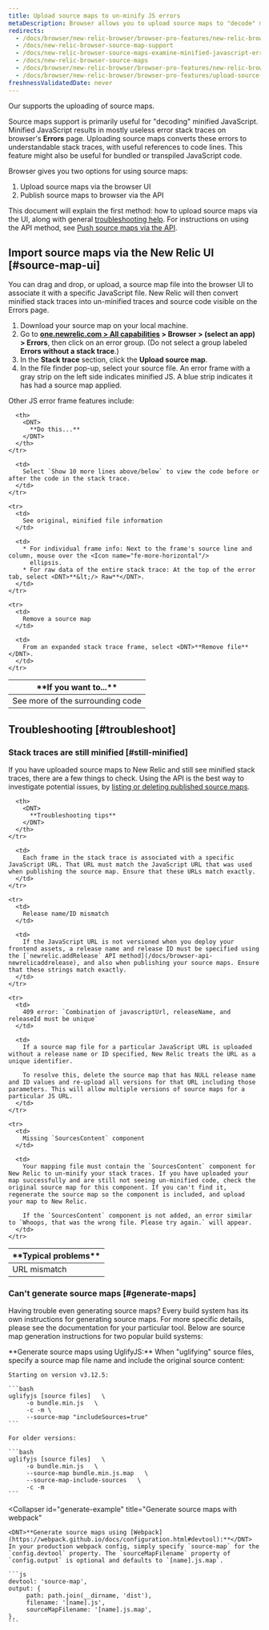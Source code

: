 ```yaml
---
title: Upload source maps to un-minify JS errors
metaDescription: Browser allows you to upload source maps to "decode" minified JavaScript; this allows you to understand your error stack traces in the browser UI.
redirects:
  - /docs/browser/new-relic-browser/browser-pro-features/new-relic-browser-source-map-support
  - /docs/new-relic-browser-source-map-support
  - /docs/new-relic-browser-source-maps-examine-minified-javascript-errors
  - /docs/new-relic-browser-source-maps
  - /docs/browser/new-relic-browser/browser-pro-features/new-relic-browser-source-maps
  - /docs/browser/new-relic-browser/browser-pro-features/upload-source-maps-un-minify-js-errors
freshnessValidatedDate: never
---
```


Our [<InlinePopover type="browser"/>](/docs/browser/new-relic-browser/getting-started/introduction-new-relic-browser) supports the uploading of source maps.

Source maps support is primarily useful for "decoding" minified JavaScript. Minified JavaScript results in mostly useless error stack traces on browser's <DNT>**Errors**</DNT> page. Uploading source maps converts these errors to understandable stack traces, with useful references to code lines. This feature might also be useful for bundled or transpiled JavaScript code.

Browser gives you two options for using source maps:

1. Upload source maps via the browser UI
2. Publish source maps to browser via the API

This document will explain the first method: how to upload source maps via the UI, along with general [troubleshooting help](#troubleshoot). For instructions on using the API method, see [Push source maps via the API](/docs/browser/new-relic-browser/browser-pro-features/upload-source-maps-api/).

## Import source maps via the New Relic UI [#source-map-ui]

You can drag and drop, or upload, a source map file into the browser UI to associate it with a specific JavaScript file. New Relic will then convert minified stack traces into un-minified traces and source code visible on the Errors page.

1. Download your source map on your local machine.
2. Go to <DNT>**[one.newrelic.com > All capabilities](https://one.newrelic.com/all-capabilities) > Browser > (select an app) > Errors**</DNT>, then click on an error group. (Do not select a group labeled <DNT>**Errors without a stack trace**</DNT>.)
3. In the <DNT>**Stack trace**</DNT> section, click the <DNT>**Upload source map**</DNT>.
4. In the file finder pop-up, select your source file. An error frame with a gray strip on the left side indicates minified JS. A blue strip indicates it has had a source map applied.

Other JS error frame features include:

<table>
  <thead>
    <tr>
      <th style={{ width: "200px" }}>
        <DNT>
          **If you want to...**
        </DNT>
      </th>

      <th>
        <DNT>
          **Do this...**
        </DNT>
      </th>
    </tr>
  </thead>

  <tbody>
    <tr>
      <td>
        See more of the surrounding code
      </td>

      <td>
        Select `Show 10 more lines above/below` to view the code before or after the code in the stack trace.
      </td>
    </tr>

    <tr>
      <td>
        See original, minified file information
      </td>

      <td>
        * For individual frame info: Next to the frame's source line and column, mouse over the <Icon name="fe-more-horizontal"/>
          ellipsis.
        * For raw data of the entire stack trace: At the top of the error tab, select <DNT>**&lt;/> Raw**</DNT>.
      </td>
    </tr>

    <tr>
      <td>
        Remove a source map
      </td>

      <td>
        From an expanded stack trace frame, select <DNT>**Remove file**</DNT>.
      </td>
    </tr>
  </tbody>
</table>

## Troubleshooting [#troubleshoot]

### Stack traces are still minified [#still-minified]

If you have uploaded source maps to New Relic and still see minified stack traces, there are a few things to check. Using the API is the best way to investigate potential issues, by [listing or deleting published source maps](/docs/push-source-maps-api#publish).

<table>
  <thead>
    <tr>
      <th style={{ width: "200px" }}>
        <DNT>
          **Typical problems**
        </DNT>
      </th>

      <th>
        <DNT>
          **Troubleshooting tips**
        </DNT>
      </th>
    </tr>
  </thead>

  <tbody>
    <tr>
      <td>
        URL mismatch
      </td>

      <td>
        Each frame in the stack trace is associated with a specific JavaScript URL. That URL must match the JavaScript URL that was used when publishing the source map. Ensure that these URLs match exactly.
      </td>
    </tr>

    <tr>
      <td>
        Release name/ID mismatch
      </td>

      <td>
        If the JavaScript URL is not versioned when you deploy your frontend assets, a release name and release ID must be specified using the [`newrelic.addRelease` API method](/docs/browser-api-newrelicaddrelease), and also when publishing your source maps. Ensure that these strings match exactly.
      </td>
    </tr>

    <tr>
      <td>
        409 error: `Combination of javascriptUrl, releaseName, and releaseId must be unique`
      </td>

      <td>
        If a source map file for a particular JavaScript URL is uploaded without a release name or ID specified, New Relic treats the URL as a unique identifier.

        To resolve this, delete the source map that has NULL release name and ID values and re-upload all versions for that URL including those parameters. This will allow multiple versions of source maps for a particular JS URL.
      </td>
    </tr>

    <tr>
      <td>
        Missing `SourcesContent` component
      </td>

      <td>
        Your mapping file must contain the `SourcesContent` component for New Relic to un-minify your stack traces. If you have uploaded your map successfully and are still not seeing un-minified code, check the original source map for this component. If you can't find it, regenerate the source map so the component is included, and upload your map to New Relic.

        If the `SourcesContent` component is not added, an error similar to `Whoops, that was the wrong file. Please try again.` will appear.
      </td>
    </tr>
  </tbody>
</table>

### Can't generate source maps [#generate-maps]

Having trouble even generating source maps? Every build system has its own instructions for generating source maps. For more specific details, please see the documentation for your particular tool. Below are source map generation instructions for two popular build systems:

<CollapserGroup>
  <Collapser
    id="generate-example"
    title="Generate source maps with UglifyJS"
  >
    <DNT>**Generate source maps using UglifyJS:**</DNT> When "uglifying" source files, specify a source map file name and include the original source content:

    Starting on version v3.12.5:

    ```bash
    uglifyjs [source files]   \ 
         -o bundle.min.js   \ 
         -c -m \
         --source-map "includeSources=true"
    ```

    For older versions:

    ```bash
    uglifyjs [source files]   \ 
         -o bundle.min.js   \ 
         --source-map bundle.min.js.map   \ 
         --source-map-include-sources   \ 
         -c -m
    ```
  </Collapser>

  <Collapser
    id="generate-example"
    title="Generate source maps with webpack"
  >
    <DNT>**Generate source maps using [Webpack](https://webpack.github.io/docs/configuration.html#devtool):**</DNT> In your production webpack config, simply specify `source-map` for the `config.devtool` property. The `sourceMapFilename` property of `config.output` is optional and defaults to `[name].js.map`.

    ```js
    devtool: 'source-map', 
    output: { 
         path: path.join(__dirname, 'dist'), 
         filename: '[name].js', 
         sourceMapFilename: '[name].js.map', 
    },
    ```
  </Collapser>
</CollapserGroup>
